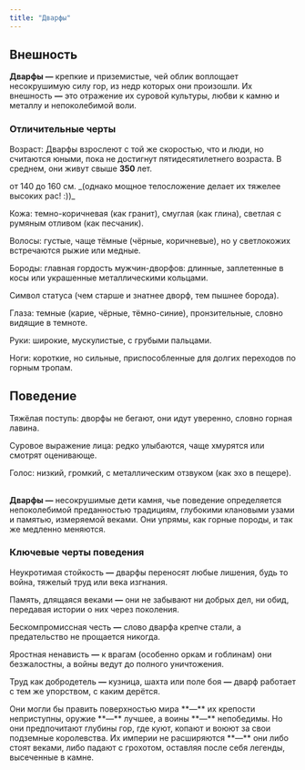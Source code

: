 ```yaml
---
title: "Дварфы"
---
```


## Внешность

**Дварфы —** крепкие и приземистые, чей облик воплощает несокрушимую силу гор, из недр которых они произошли. Их внешность **—** это отражение их суровой культуры, любви к камню и металлу и непоколебимой воли.

### Отличительные черты

Возраст: Дварфы взрослеют с той же скоростью, что и люди, но считаются юными, пока не достигнут пятидесятилетнего возраста. В среднем, они живут свыше **350** лет.

<Card title="Рост" icon="ruler" iconType="solid" horizontal>
 от 140 до 160 см.
 _(однако мощное телосложение делает их тяжелее высоких рас! :))_
</Card>

Кожа: темно-коричневая (как гранит), смуглая (как глина), светлая с румяным отливом (как песчаник).

Волосы: густые, чаще тёмные (чёрные, коричневые), но у светлокожих встречаются рыжие или медные.

Бороды: главная гордость мужчин-дворфов: длинные, заплетенные в косы или украшенные металлическими кольцами.

Символ статуса (чем старше и знатнее дворф, тем пышнее борода).

Глаза: темные (карие, чёрные, тёмно-синие), пронзительные, словно видящие в темноте.

Руки: широкие, мускулистые, с грубыми пальцами.

Ноги: короткие, но сильные, приспособленные для долгих переходов по горным тропам.

## Поведение

Тяжёлая поступь: дворфы не бегают, они идут уверенно, словно горная лавина.

Суровое выражение лица: редко улыбаются, чаще хмурятся или смотрят оценивающе.

Голос: низкий, громкий, с металлическим отзвуком (как эхо в пещере).

\
**Дварфы —** несокрушимые дети камня, чье поведение определяется непоколебимой преданностью традициям, глубокими клановыми узами и памятью, измеряемой веками. Они упрямы, как горные породы, и так же медленно меняются.

### Ключевые черты поведения

Неукротимая стойкость **—** дварфы переносят любые лишения, будь то война, тяжелый труд или века изгнания.

Память, длящаяся веками **—** они не забывают ни добрых дел, ни обид, передавая истории о них через поколения.

Бескомпромиссная честь **—** слово дварфа крепче стали, а предательство не прощается никогда.

Яростная ненависть **—** к врагам (особенно оркам и гоблинам) они безжалостны, а войны ведут до полного уничтожения.

Труд как добродетель **—** кузница, шахта или поле боя **—** дварф работает с тем же упорством, с каким дерётся.

<Tip>
  Они могли бы править поверхностью мира **—** их крепости неприступны, оружие **—** лучшее, а воины **—** непобедимы. Но они предпочитают глубины гор, где куют, копают и воюют за свои подземные королевства. Их империи не расширяются **—** они либо стоят веками, либо падают с грохотом, оставляя после себя легенды, высеченные в камне.
</Tip>